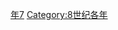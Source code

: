 {{Catnav|頁面分類|历史|歷史時代|年|8世纪各年}}
{{Commons category|787}}

[[Category:780年代|年7]]
[[Category:8世纪各年|Category:8世纪各年]]